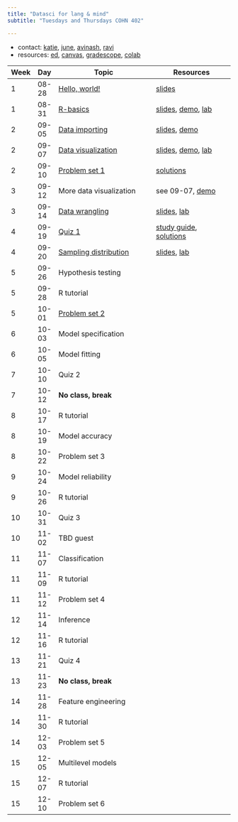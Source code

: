 ```yaml
---
title: "Datasci for lang & mind"
subtitle: "Tuesdays and Thursdays COHN 402"

---
```

 <!-- resources:  -->

- contact: [katie](mailto:kschuler@sas.upenn.edu), [june](mailto:yjchoe@sas.upenn.edu), [avinash](mailto:amgoss@sas.upenn.edu), [ravi](mailto:raviarya@sas.upenn.edu)
- resources: [ed](https://edstem.org/us/courses/41903/discussion/), [canvas](https://canvas.upenn.edu/courses/1736107), [gradescope](https://www.gradescope.com/courses/561597), [colab](https://colab.research.google.com/#create=true&language=r)


Week | Day | Topic | Resources |
|- |-|-----|----|
| 1 | 08-28 | [Hello, world!](notes/hello-world.qmd) | [slides](/slides/hello-world.qmd)|  
| 1 | 08-31 | [R-basics](/notes/r-basics.qmd)  | [slides](/slides/r-basics.qmd), [demo](https://colab.research.google.com/drive/1WjgmOFe5yg6ylrjZd2aoqX1W_rrCXTz9?usp=sharing), [lab](labs/lab-01.qmd)| 
| 2 | 09-05 |  [Data importing](/notes//data-importing.qmd)  | [slides](/slides/data-importing.qmd), [demo](https://colab.research.google.com/drive/1xHEa4cT99JO5Bnh3RroMphCyt3DLjpxT?usp=sharing)| 
| 2 | 09-07 |   [Data visualization](/notes/data-visualization.qmd) | [slides](/slides/data-visualization.qmd), [demo](https://colab.research.google.com/drive/1B3VInRhxnq4rL5RPlW4CnNDpWUeo0KS2?usp=sharing), [lab](/labs/lab-02.qmd) |
| 2 | 09-10 |   [Problem set 1](/psets/problem-set-01.qmd) | [solutions](https://colab.research.google.com/drive/1SE3nfYFeY3hvWVjmn2fNYtzNCVaaTQLM?usp=sharing) |
|  3 | 09-12 |   More data visualization | see 09-07, [demo](https://colab.research.google.com/drive/1_gPlVNnI_SnTG3gL0YcLXEirCPKuyrfx?usp=sharing) |
|  3 | 09-14 |  [Data wrangling](/notes/data-wrangling.qmd) | [slides](/slides/data-wrangling.qmd), [lab](/labs/lab-03.qmd) | 
|  4 | 09-19 |  [Quiz 1](/quizzes/quiz-01.qmd) | [study guide](/quizzes/quiz-study-guide.qmd), [solutions](/quizzes/quiz-01-solutions.qmd) |
| 4 | 09-20 |  [Sampling distribution](/notes/sampling-distribution.qmd) | [slides](/slides/sampling-distribution.qmd), [lab](/labs/lab-04.qmd) | 
|  5 | 09-26 | Hypothesis testing |  | 
|  5 | 09-28 |  R tutorial | | 
| 5 | 10-01 |  [Problem set 2](/psets/problem-set-02.qmd) | | 
| 6 | 10-03 |  Model specification | | 
| 6 | 10-05 |  Model fitting | | 
| 7 | 10-10 |  Quiz 2 | | 
| 7 | 10-12 |  **No class, break** | | 
| 8 | 10-17 |  R tutorial | | 
| 8 | 10-19 |  Model accuracy| | 
| 8 | 10-22 | Problem set 3 | | 
| 9 | 10-24 | Model reliability | | 
| 9 | 10-26 |  R tutorial | | 
| 10 | 10-31 | Quiz 3 | | 
| 10 | 11-02 |  TBD guest | | 
| 11 | 11-07 | Classification | | 
| 11 | 11-09 |  R tutorial  | | 
| 11 | 11-12 |  Problem set 4 | | 
| 12 | 11-14 |  Inference | | 
| 12 | 11-16 |  R tutorial | | 
| 13 | 11-21 |  Quiz 4 | | 
| 13 | 11-23 |  **No class, break** | | 
| 14 | 11-28 | Feature engineering | | 
| 14 | 11-30 | R tutorial | | 
| 14 | 12-03 | Problem set 5 | | 
| 15 | 12-05 | Multilevel models | | 
| 15 | 12-07 | R tutorial| | 
| 15 | 12-10 | Problem set 6 | | 

